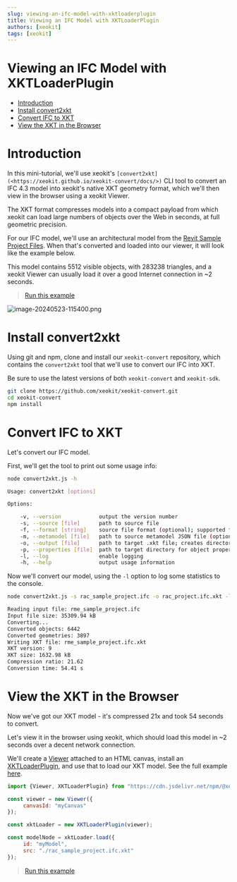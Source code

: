 ```yaml
---
slug: viewing-an-ifc-model-with-xktloaderplugin
title: Viewing an IFC Model with XKTLoaderPlugin
authors: [xeokit]
tags: [xeokit]
---
```


# Viewing an IFC Model with XKTLoaderPlugin

- [Introduction](#introduction)
- [Install convert2xkt](#install-convert2xkt)
- [Convert IFC to XKT](#convert-ifc-to-xkt)
- [View the XKT in the Browser](#view-the-xkt-in-the-browser)

# Introduction

In this mini-tutorial, we'll use xeokit's `[convert2xkt](<https://xeokit.github.io/xeokit-convert/docs/>)` CLI tool to convert an IFC 4.3 model into xeokit's native XKT geometry format, which we'll then view in the browser using a xeokit Viewer.

The XKT format compresses models into a compact payload from which xeokit can load large numbers of objects over the Web in seconds, at full geometric precision.

For our IFC model, we'll use an architectural model from the [Revit Sample Project Files](https://knowledge.autodesk.com/support/revit-products/getting-started/caas/CloudHelp/cloudhelp/2020/ENU/Revit-GetStarted/files/GUID-61EF2F22-3A1F-4317-B925-1E85F138BE88-htm.html). When that's converted and loaded into our viewer, it will look like the example below.

This model contains 5512 visible objects, with 283238 triangles, and a xeokit Viewer can usually load it over a good Internet connection in ~2 seconds.


> [Run this example](https://xeokit.github.io/xeokit-sdk/examples/#BIMOffline_XKT_RevitSamples_RAC)

![image-20240523-115400.png](./attachments/image-20240523-115400.png)

# Install convert2xkt

Using git and npm, clone and install our `xeokit-convert` repository, which contains the `convert2xkt` tool that we'll use to convert our IFC into XKT.

Be sure to use the latest versions of both `xeokit-convert` and `xeokit-sdk`.

```bash
git clone https://github.com/xeokit/xeokit-convert.git
cd xeokit-convert
npm install
```

# Convert IFC to XKT

Let's convert our IFC model.

First, we'll get the tool to print out some usage info:

```bash
node convert2xkt.js -h

Usage: convert2xkt [options]

Options:

    -v, --version            output the version number
    -s, --source [file]      path to source file
    -f, --format [string]    source file format (optional); supported formats are gltf, ifc, laz, las, pcd, ply, stl and cityjson
    -m, --metamodel [file]   path to source metamodel JSON file (optional)
    -o, --output [file]      path to target .xkt file; creates directories on path automatically if not existing
    -p, --properties [file]  path to target directory for object property files; creates directories on path automatically if not existing
    -l, --log                enable logging
    -h, --help               output usage information
```

Now we'll convert our model, using the `-l` option to log some statistics to the console.

```bash
node convert2xkt.js -s rac_sample_project.ifc -o rac_project.ifc.xkt -l

Reading input file: rme_sample_project.ifc
Input file size: 35309.94 kB
Converting...
Converted objects: 6442
Converted geometries: 3897
Writing XKT file: rme_sample_project.ifc.xkt
XKT version: 9
XKT size: 1632.98 kB
Compression ratio: 21.62
Conversion time: 54.41 s
```

# View the XKT in the Browser

Now we've got our XKT model - it's compressed 21x and took 54 seconds to convert.

Let's view it in the browser using xeokit, which should load this model in ~2 seconds over a decent network connection.

We'll create a [Viewer](https://xeokit.github.io/xeokit-sdk/docs/class/src/viewer/Viewer.js~Viewer.html) attached to an HTML canvas, install an [XKTLoaderPlugin](https://xeokit.github.io/xeokit-sdk/docs/class/src/plugins/XKTLoaderPlugin/XKTLoaderPlugin.js~XKTLoaderPlugin.html), and use that to load our XKT model. See the full example [here](https://xeokit.github.io/xeokit-sdk/examples/#BIMOffline_XKT_RevitSamples_RAC).

```js
import {Viewer, XKTLoaderPlugin} from "https://cdn.jsdelivr.net/npm/@xeokit/xeokit-sdk/dist/xeokit-sdk.es.min.js";

const viewer = new Viewer({
     canvasId: "myCanvas"
});

const xktLoader = new XKTLoaderPlugin(viewer);

const modelNode = xktLoader.load({
     id: "myModel",
     src: "./rac_sample_project.ifc.xkt"
});
```


> [Run this example](https://xeokit.github.io/xeokit-sdk/examples/#BIMOffline_XKT_RevitSamples_RAC)
